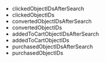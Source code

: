 - clickedObjectIDsAfterSearch
- clickedObjectIDs
- convertedObjectIDsAfterSearch
- convertedObjectIDs
- addedToCartObjectIDsAfterSearch
- addedToCartObjectIDs
- purchasedObjectIDsAfterSearch
- purchasedObjectIDs